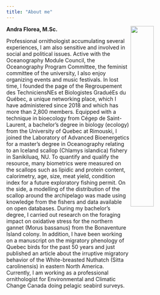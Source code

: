 ```yaml
---
title: "About me"
---
```


<img src = "images/ok.jpg" width = "35%" align = "right">

**Andra Florea, M.Sc.**

Professional ornithologist accumulating several experiences, I am also sensitive and involved in social and political issues. Active with the Oceanography Module Council, the Oceanography Program Committee, the feminist committee of the university, I also enjoy organizing events and music festivals. In lost time, I founded the page of the Regroupement des TechniciensNEs et Biologistes GraduéEs du Québec, a unique networking place, which I have administered since 2018 and which has more than 2,800 members. Equipped with a technique in bioecology from Cégep de Saint-Laurent, a bachelor's degree in biology (ecology) from the University of Quebec at Rimouski, I joined the Laboratory of Advanced Bioenergetics for a master's degree in Oceanography relating to an Iceland scallop (Chlamys islandica) fishery in Sanikiluaq, NU. To quantify and qualify the resource, many biometrics were measured on the scallops such as lipidic and protein content, calorimetry, age, size, meat yield, condition index for a future exploratory fishing permit. On the side, a modelling of the distribution of the scallop around the archipelago was made using knowledge from the fishers and data available on open databases. During my bachelor's degree, I carried out research on the foraging impact on oxidative stress for the northern gannet (Morus bassanus) from the Bonaventure Island colony. In addition, I have been working on a manuscript on the migratory phenology of Quebec birds for the past 50 years and just published an article about the irruptive migratory behavior of the White-breasted Nuthatch (Sitta carolinensis) in eastern North America. Currently, I am working as a professional ornithologist for Environmental and Climatic Change Canada doing pelagic seabird surveys. 

<!-- Professional and Research Associations -->

<!-- [Ressources Aquatiques Québec](http://www.raq.uqar.ca//) 2020 – Present   -->


